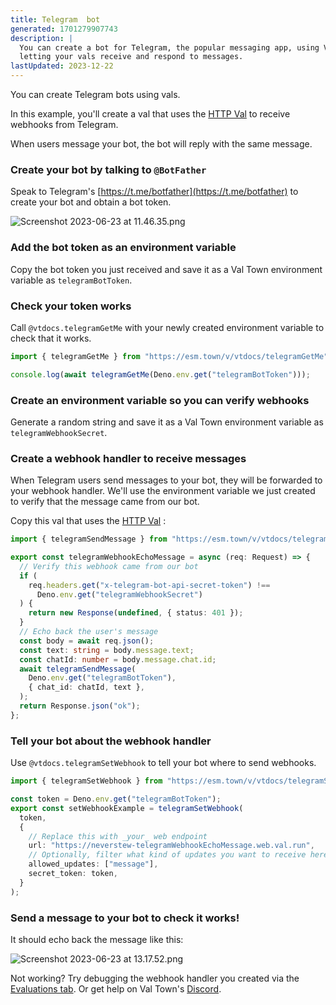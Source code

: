 ```yaml
---
title: Telegram  bot
generated: 1701279907743
description: |
  You can create a bot for Telegram, the popular messaging app, using Val Town,
  letting your vals receive and respond to messages.
lastUpdated: 2023-12-22
---
```


You can create Telegram bots using vals.

In this example, you'll create a val that uses the [HTTP Val](/types/http) to
receive webhooks from Telegram.

When users message your bot, the bot will reply with the same message.

### Create your bot by talking to `@BotFather`

Speak to Telegram's [https://t.me/botfather](https://t.me/botfather) to create
your bot and obtain a bot token.

![Screenshot 2023-06-23 at 11.46.35.png](./create-a-telegram-echo-bot/screenshot_2023-06-23_at_114635.png)

### Add the bot token as an environment variable

Copy the bot token you just received and save it as a Val Town environment variable as
`telegramBotToken`.

### Check your token works

Call `@vtdocs.telegramGetMe` with your newly created environment variable to check that it
works.

```ts title="Check token" val
import { telegramGetMe } from "https://esm.town/v/vtdocs/telegramGetMe";

console.log(await telegramGetMe(Deno.env.get("telegramBotToken")));
```

### Create an environment variable so you can verify webhooks

Generate a random string and save it as a Val Town environment variable as
`telegramWebhookSecret`.

### Create a webhook handler to receive messages

When Telegram users send messages to your bot, they will be forwarded to your
webhook handler. We'll use the environment variable we just created to verify that the message
came from our bot.

Copy this val that uses the [HTTP Val](/types/http) :

```ts title="Webhook handler" val
import { telegramSendMessage } from "https://esm.town/v/vtdocs/telegramSendMessage?v=5";

export const telegramWebhookEchoMessage = async (req: Request) => {
  // Verify this webhook came from our bot
  if (
    req.headers.get("x-telegram-bot-api-secret-token") !==
      Deno.env.get("telegramWebhookSecret")
  ) {
    return new Response(undefined, { status: 401 });
  }
  // Echo back the user's message
  const body = await req.json();
  const text: string = body.message.text;
  const chatId: number = body.message.chat.id;
  await telegramSendMessage(
    Deno.env.get("telegramBotToken"),
    { chat_id: chatId, text },
  );
  return Response.json("ok");
};
```

### Tell your bot about the webhook handler

Use `@vtdocs.telegramSetWebhook` to tell your bot where to send webhooks.

```ts title="Register webhook" val
import { telegramSetWebhook } from "https://esm.town/v/vtdocs/telegramSetWebhook?v=2";

const token = Deno.env.get("telegramBotToken");
export const setWebhookExample = telegramSetWebhook(
  token,
  {
    // Replace this with _your_ web endpoint
    url: "https://neverstew-telegramWebhookEchoMessage.web.val.run",
    // Optionally, filter what kind of updates you want to receive here
    allowed_updates: ["message"],
    secret_token: token,
  }
);
```

### Send a message to your bot to check it works!

It should echo back the message like this:

![Screenshot 2023-06-23 at 13.17.52.png](./create-a-telegram-echo-bot/screenshot_2023-06-23_at_131752.png)

Not working? Try debugging the webhook handler you created via the
[Evaluations tab](https://www.val.town/settings/evaluations). Or get help on Val
Town's [Discord](https://discord.gg/dHv45uN5RY).
